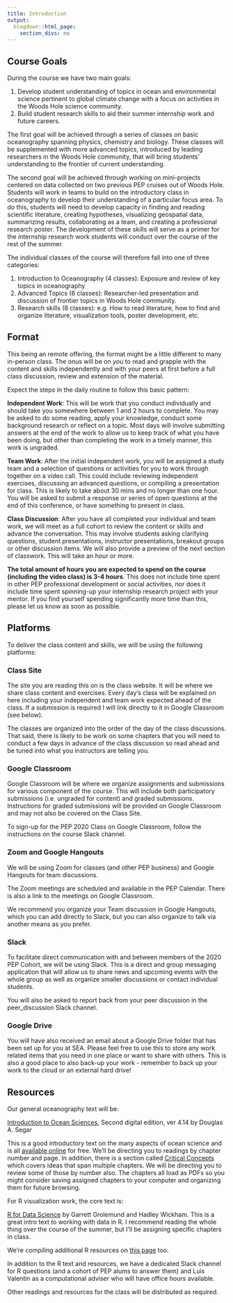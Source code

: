 ```yaml
---
title: Introduction
output:
  blogdown::html_page:
    section_divs: no
---
```


## Course Goals

During the course we have two main goals:

1. Develop student understanding of topics in ocean and environmental science pertinent to global climate change with a focus on activities in the Woods Hole science community.
1. Build student research skills to aid their summer internship work and future careers.

The first goal will be achieved through a series of classes on basic oceanography spanning physics, chemistry and biology. These classes will be supplemented with more advanced topics, introduced by leading researchers in the Woods Hole community, that will bring students' understanding to the frontier of current understanding.

The second goal will be achieved through working on mini-projects centered on data collected on two previous PEP cruises out of Woods Hole. Students will work in teams to build on the introductory class in oceanography to develop their understanding of a particular focus area. To do this, students will need to develop capacity in finding and reading scientific literature, creating hypotheses, visualizing geospatial data, summarizing results, collaborating as a team, and creating a professional research poster. The development of these skills will serve as a primer for the internship research work students will conduct over the course of the rest of the summer.

The individual classes of the course will therefore fall into one of three categories:

1. Introduction to Oceanography (4 classes): Exposure and review of key topics in oceanography
1. Advanced Topics (6 classes): Researcher-led presentation and discussion of frontier topics in Woods Hole community.
1. Research skills (8 classes): e.g. How to read literature, how to find and organize literature, visualization tools, poster development, etc.

## Format

This being an remote offering, the format might be a little different to many in-person class. The onus will be on *you* to read and grapple with the content and skills independently and with your peers at first before a full class discussion, review and extension of the material.

Expect the steps in the daily routine to follow this basic pattern:

**Independent Work**: This will be work that you conduct individually and should take you somewhere between 1 and 2 hours to complete. You may be asked to do some reading, apply your knowledge, conduct some background research or reflect on a topic. Most days will involve submitting answers at the end of the work to allow us to keep track of what you have been doing, but other than completing the work in a timely manner, this work is ungraded.

**Team Work**: After the initial independent work, you will be assigned a study team and a selection of questions or activities for you to work through together on a video call. This could include reviewing independent exercises, discussing an advanced questions, or compiling a presentation for class. This is likely to take about 30 mins and no longer than one hour. You will be asked to submit a response or series of open questions at the end of this conference, or have something to present in class.

**Class Discussion**: After you have all completed your individual and team work, we will meet as a full cohort to review the content or skills and advance the conversation. This may involve students asking clarifying questions, student presentations, instructor presentations, breakout groups or other discussion items. We will also provide a preview of the next section of classwork. This will take an hour or more.

**The total amount of hours you are expected to spend on the course (including the video class) is 3-4 hours**. This does not include time spent in other PEP professional development or social activities, nor does it include time spent spinning-up your internship research project with your mentor. If you find yourself spending significantly more time than this, please let us know as soon as possible.

## Platforms

To deliver the class content and skills, we will be using the following platforms:

### Class Site

The site you are reading this on is the class website. It will be where we share class content and exercises. Every day's class will be explained on here including your independent and team work expected ahead of the class. If a submission is required I will link directly to it in Google Classroom (see below).

The classes are organized into the order of the day of the class discussions. That said, there is likely to be work on some chapters that you will need to conduct a few days in advance of the class discussion so read ahead and be tuned into what you instructors are telling you.

### Google Classroom

Google Classroom will be where we organize assignments and submissions for various component of the course. This will include both participatory submissions (i.e. ungraded for content) and graded submissions. Instructions for graded submissions will be provided on Google Classroom and may not also be covered on the Class Site.

To sign-up for the PEP 2020 Class on Google Classroom, follow the instructions on the course Slack channel.

### Zoom and Google Hangouts

We will be using Zoom for classes (and other PEP business) and Google Hangouts for team discussions.

The Zoom meetings are scheduled and available in the PEP Calendar. There is also a link to the meetings on Google Classroom.

We recommend you organize your Team discussion in Google Hangouts, which you can add directly to Slack, but you can also organize to talk via another means as you prefer.

### Slack

To facilitate direct communication with and between members of the 2020 PEP Cohort, we will be using Slack. This is a direct and group messaging application that will allow us to share news and upcoming events with the whole group as well as organize smaller discussions or contact individual students.

You will also be asked to report back from your peer discussion in the peer_discussion Slack channel.

### Google Drive

You will have also received an email about a Google Drive folder that has been set up for you at SEA. Please feel free to use this to store any work related items that you need in one place or want to share with others. This is also a good place to also back-up your work - remember to back up your work to the cloud or an external hard drive!

## Resources

Our general oceanography text will be:

[Introduction to Ocean Sciences](https://www.reefimages.com/oceansci.php), Second digital edition, ver 4.14 by Douglas A. Segar

This is a good introductory text on the many aspects of ocean science and is all [available online](https://www.reefimages.com/oceansci.php) for free. We'll be directing you to readings by chapter number and page. In addition, there is a section called [Critical Concepts](https://www.reefimages.com/oceans/SegarOcean4CritCon.pdf) which covers ideas that span multiple chapters. We will be directing you to review some of those by number also. The chapters all load as PDFs so you might consider saving assigned chapters to your computer and organizing them for future browsing.

For R visualization work, the core text is:

[R for Data Science](https://r4ds.had.co.nz/) by Garrett Grolemund and Hadley Wickham. This is a great intro text to working with data in R. I recommend reading the whole thing over the course of the summer, but I'll be assigning specific chapters in class.

We're compiling additional R resources on [this page](/r_resources) too.

In addition to the R text and resources, we have a dedicated Slack channel for R questions (and a cohort of PEP alums to answer them) and Luis Valentin as a computational adviser who will have office hours available.

Other readings and resources for the class will be distributed as required. 